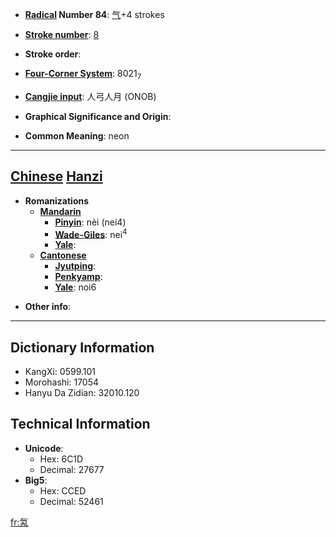 * '''[[Wiktionary:Chinese radical index| Radical]] Number 84''': [[Wiktionary:Chinese radical index 气|气]]+4 strokes

* '''[[Wiktionary:Chinese total strokes index|Stroke number]]''': [[Wiktionary:Chinese total strokes index 8|8]]

* '''Stroke order''': 

* '''[[Wiktionary:Chinese four corner index|Four-Corner System]]''': 8021<sub>7</sub>

* '''[[Wiktionary:Chinese Cangjie index|Cangjie input]]''': 人弓人月 (ONOB)

* '''Graphical Significance and Origin''': 

* '''Common Meaning''': neon

----

== [[Chinese]] [[Hanzi]] ==

* '''Romanizations'''
** '''[[Mandarin]]'''
*** '''[[Pinyin]]''': nèi (nei4)
*** '''[[Wade-Giles]]''': nei<sup>4</sup>
*** '''[[Yale]]''': 
** '''[[Cantonese]]'''
*** '''[[Jyutping]]''':
*** '''[[Penkyamp]]''': 
*** '''[[Yale]]''': noi6

* '''Other info''': 

----

== Dictionary Information ==

* KangXi: 0599.101
* Morohashi: 17054
* Hanyu Da Zidian: 32010.120

== Technical Information ==

* '''Unicode''':
** Hex: 6C1D
** Decimal: 27677
* '''Big5''':
** Hex: CCED
** Decimal: 52461

[[fr:氝]]
